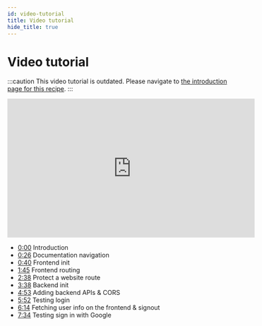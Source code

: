 ```yaml
---
id: video-tutorial
title: Video tutorial
hide_title: true
---
```


# Video tutorial

:::caution
This video tutorial is outdated. Please navigate to [the introduction page for this recipe](../introduction).
:::

<iframe width="560" height="315" src="https://www.youtube.com/embed/l_hRs1KY9mI" title="YouTube video player" frameborder="0" allow="accelerometer; autoplay; clipboard-write; encrypted-media; gyroscope; picture-in-picture" allowfullscreen></iframe>


- [0:00](https://www.youtube.com/watch?v=l_hRs1KY9mI) Introduction
- [0:26](https://youtu.be/l_hRs1KY9mI?t=26) Documentation navigation
- [0:40](https://youtu.be/l_hRs1KY9mI?t=40) Frontend init
- [1:45](https://youtu.be/l_hRs1KY9mI?t=105) Frontend routing
- [2:38](https://youtu.be/l_hRs1KY9mI?t=158) Protect a website route
- [3:38](https://youtu.be/l_hRs1KY9mI?t=218) Backend init
- [4:53](https://youtu.be/l_hRs1KY9mI?t=293) Adding backend APIs & CORS
- [5:52](https://youtu.be/l_hRs1KY9mI?t=352) Testing login
- [6:14](https://youtu.be/l_hRs1KY9mI?t=374) Fetching user info on the frontend & signout
- [7:34](https://youtu.be/l_hRs1KY9mI?t=454) Testing sign in with Google